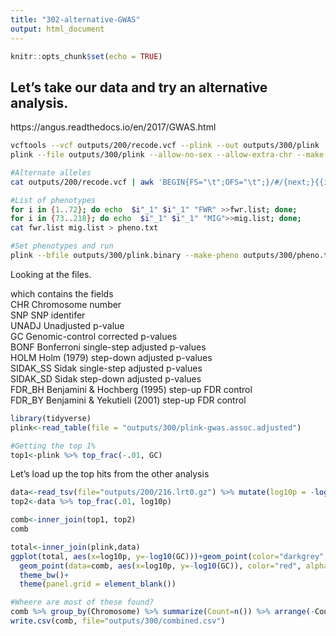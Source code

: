 ```yaml
---
title: "302-alternative-GWAS"
output: html_document
---
```


```r
knitr::opts_chunk$set(echo = TRUE)
```

## Let's take our data and try an alternative analysis.

https://angus.readthedocs.io/en/2017/GWAS.html


```sh
vcftools --vcf outputs/200/recode.vcf --plink --out outputs/300/plink
plink --file outputs/300/plink --allow-no-sex --allow-extra-chr --make-bed --noweb --out outputs/300/plink.binary

#Alternate alleles
cat outputs/200/recode.vcf | awk 'BEGIN{FS="\t";OFS="\t";}/#/{next;}{{if($3==".")$3=$1":"$2;}print $3,$5;}'  > outputs/300/alt_alleles

#List of phenotypes
for i in {1..72}; do echo  $i"_1" $i"_1" "FWR" >>fwr.list; done;
for i in {73..218}; do echo  $i"_1" $i"_1" "MIG">>mig.list; done;
cat fwr.list mig.list > pheno.txt

#Set phenotypes and run 
plink --bfile outputs/300/plink.binary --make-pheno outputs/300/pheno.txt MIG --assoc --reference-allele outputs/300/alt_alleles --allow-no-sex --allow-extra-chr --adjust --noweb --out outputs/300/plink-gwas

```

Looking at the files.   

which contains the fields      
     CHR         Chromosome number   
     SNP         SNP identifer   
     UNADJ       Unadjusted p-value   
     GC          Genomic-control corrected p-values     
     BONF        Bonferroni single-step adjusted p-values    
     HOLM        Holm (1979) step-down adjusted p-values   
     SIDAK_SS    Sidak single-step adjusted p-values  
     SIDAK_SD    Sidak step-down adjusted p-values   
     FDR_BH      Benjamini & Hochberg (1995) step-up FDR control  
     FDR_BY      Benjamini & Yekutieli (2001) step-up FDR control     

```r
library(tidyverse)
plink<-read_table(file = "outputs/300/plink-gwas.assoc.adjusted")

#Getting the top 1%
top1<-plink %>% top_frac(-.01, GC)

```

Let's load up the top hits from the other analysis

```r
data<-read_tsv(file="outputs/200/216.lrt0.gz") %>% mutate(log10p = -log10(dchisq(LRT, df = 1))) %>% mutate(SNP = paste0("contig_",Chromosome,"_",Position))
top2<-data %>% top_frac(.01, log10p)

comb<-inner_join(top1, top2)
comb

total<-inner_join(plink,data)
ggplot(total, aes(x=log10p, y=-log10(GC)))+geom_point(color="darkgrey",alpha=0.75)+
  geom_point(data=comb, aes(x=log10p, y=-log10(GC)), color="red", alpha=0.75, cex=1.5)+
  theme_bw()+
  theme(panel.grid = element_blank())

#Wheere are most of these found?
comb %>% group_by(Chromosome) %>% summarize(Count=n()) %>% arrange(-Count)
write.csv(comb, file="outputs/300/combined.csv")
```


